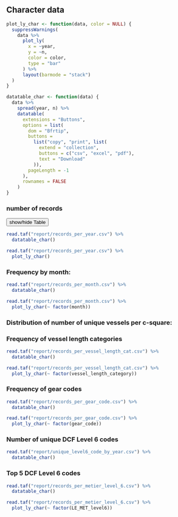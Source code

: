 ## Character data

```r
plot_ly_char <- function(data, color = NULL) {
  suppressWarnings(
    data %>%
      plot_ly(
        x = ~year,
        y = ~n,
        color = color,
        type = "bar"
      ) %>%
      layout(barmode = "stack")
  )
}

datatable_char <- function(data) {
  data %>%
    spread(year, n) %>%
    datatable(
      extensions = "Buttons",
      options = list(
        dom = "Bfrtip",
        buttons =
          list("copy", "print", list(
            extend = "collection",
            buttons = c("csv", "excel", "pdf"),
            text = "Download"
          )),
        pageLength = -1
      ),
      rownames = FALSE
    )
}
```


### number of records

<button class="btn btn-primary" data-toggle="collapse" data-target="#BlockName1"> show/hide Table </button>

<div id="BlockName1" class="collapse">
```r
read.taf("report/records_per_year.csv") %>%
  datatable_char()
```
</div>

```r
read.taf("report/records_per_year.csv") %>%
  plot_ly_char()
```

### Frequency by month:

```r
read.taf("report/records_per_month.csv") %>%
  datatable_char()
```

```r
read.taf("report/records_per_month.csv") %>%
  plot_ly_char(~ factor(month))
```

### Distribution of number of unique vessels per c-square:

### Frequency of vessel length categories

```r
read.taf("report/records_per_vessel_length_cat.csv") %>%
  datatable_char()
```

```r
read.taf("report/records_per_vessel_length_cat.csv") %>%
  plot_ly_char(~ factor(vessel_length_category))
```

### Frequency of gear codes

```r
read.taf("report/records_per_gear_code.csv") %>%
  datatable_char()
```

```r
read.taf("report/records_per_gear_code.csv") %>%
  plot_ly_char(~ factor(gear_code))
```

### Number of unique DCF Level 6 codes

```r
read.taf("report/unique_level6_code_by_year.csv") %>%
  datatable_char()
```

### Top 5 DCF Level 6 codes


```r
read.taf("report/records_per_metier_level_6.csv") %>%
  datatable_char()
```

```r
read.taf("report/records_per_metier_level_6.csv") %>%
  plot_ly_char(~ factor(LE_MET_level6))
```

